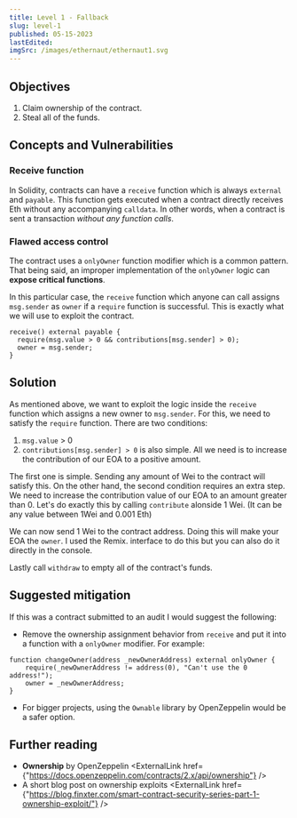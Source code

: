 ```yaml
---
title: Level 1 - Fallback
slug: level-1
published: 05-15-2023
lastEdited:
imgSrc: /images/ethernaut/ethernaut1.svg
---
```


## Objectives

1. Claim ownership of the contract.
2. Steal all of the funds.

## Concepts and Vulnerabilities

### Receive function

In Solidity, contracts can have a `receive` function which is always `external` and
`payable`. This function gets executed when a contract directly receives Eth without 
any accompanying `calldata`. In other words, when a contract is sent a transaction 
_without any function calls_.

### Flawed access control

The contract uses a `onlyOwner` function modifier which is a common pattern. That being said,
an improper implementation of the `onlyOwner` logic can __expose critical functions__.

In this particular case, the `receive` function which anyone can call assigns `msg.sender` 
as `owner` if a `require` function is successful. This is exactly what we will use to exploit
the contract.

```solidity
receive() external payable {
  require(msg.value > 0 && contributions[msg.sender] > 0);
  owner = msg.sender;
}
```

## Solution

As mentioned above, we want to exploit the logic inside the `receive` function which assigns a new owner to `msg.sender`.
For this, we need to satisfy the `require` function. There are two conditions:

1. `msg.value` > 0 
2.  `contributions[msg.sender] > 0` is also simple. All we need is to increase the contribution of our EOA to a positive
amount.

The first one is simple. Sending any amount of Wei to the contract will satisfy this. On the other hand, the second condition
requires an extra step. We need to increase the contribution value of our EOA to an amount greater than 0. Let's do exactly this
by calling `contribute` alonside 1 Wei. (It can be any value between 1Wei and 0.001 Eth)

We can now send 1 Wei to the contract address. Doing this will make your EOA the `owner`. I used the <a target="\_blank" rel="noopener noreferrer" hre="https://remix.ethereum.org/">Remix</a>.
interface to do this but you can also do it directly in the console.

Lastly call `withdraw` to empty all of the contract's funds.

## Suggested mitigation

If this was a contract submitted to an audit I would suggest the following:

- Remove the ownership assignment behavior from `receive` and put it into a function with a `onlyOwner` modifier. 
For example:
```solidity
function changeOwner(address _newOwnerAddress) external onlyOwner {
    require(_newOwnerAddress != address(0), "Can't use the 0 address!");
    owner = _newOwnerAddress;
}
```
- For bigger projects, using the `Ownable` library by OpenZeppelin would be a safer option.

## Further reading

- **Ownership** by OpenZeppelin <ExternalLink href={"https://docs.openzeppelin.com/contracts/2.x/api/ownership"} />
- A short blog post on ownership exploits <ExternalLink href={"https://blog.finxter.com/smart-contract-security-series-part-1-ownership-exploit/"} />
